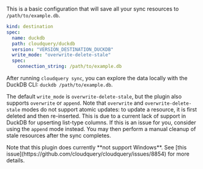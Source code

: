This is a basic configuration that will save all your sync resources to `/path/to/example.db`.

```yaml copy
kind: destination
spec:
  name: duckdb
  path: cloudquery/duckdb
  version: "VERSION_DESTINATION_DUCKDB"
  write_mode: "overwrite-delete-stale"
  spec:
    connection_string: /path/to/example.db
```

After running `cloudquery sync`, you can explore the data locally with the DuckDB CLI: `duckdb /path/to/example.db`.

The default `write_mode` is `overwrite-delete-stale`, but the plugin also supports `overwrite` or `append`. Note that `overwrite` and `overwrite-delete-stale` modes do not support atomic updates: to update a resource, it is first deleted and then re-inserted. This is due to a current lack of support in DuckDB for upserting list-type columns. If this is an issue for you, consider using the `append` mode instead. You may then perform a manual cleanup of stale resources after the sync completes.


<Callout type="warning">
  Note that this plugin does currently **not support Windows**. See [this issue](https://github.com/cloudquery/cloudquery/issues/8854) for more details.
</Callout>